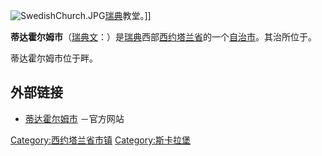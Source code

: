 {{Infobox Kommun|
fullname=Tidaholms kommun|
coatofarms=[[File:Tidaholm_vapen.svg|100px]]|
county=[[西约塔兰省|西约塔兰省]]|
province=[[西约特兰|西约特兰]]|
capital={{link-en|蒂达霍尔姆|Tidaholm}}|
map=[[File:Tidaholm_Municipality_in_Västra_Götaland_County.png|200px]]|
arearank=第180名|
area=525.02|
arealand=520.33|
populationrank=第179名|
population=12,653|
densityrank=第156名|
populationdensity=24.3|
website=http://www.tidaholm.se/|
footnotes=面积与人口统计数据来自[[瑞典统计局|瑞典统计局]]，截至2006年12月31日}}
[[File:SwedishChurch.JPG|left]][[瑞典|瑞典]]教堂。]]

'''蒂达霍尔姆市'''（[[瑞典文|瑞典文]]：{{lang|sv|''Tidaholms kommun''}}）是[[瑞典|瑞典]]西部[[西约塔兰省|西约塔兰省]]的一个[[瑞典自治市|自治市]]。其治所位于{{link-en|蒂达霍尔姆|Tidaholm}}。

蒂达霍尔姆市位于{{link-sv|蒂丹河|Tidan}}畔。

== 外部链接 ==
* [http://www.tidaholm.se 蒂达霍尔姆市] {{Wayback|url=http://www.tidaholm.se/ |date=20200930193810 }}－官方网站

{{Västra Götaland County}}
{{Localities in Tidaholm Municipality}}

{{coord|58|11|N|13|57|E|region:SE_type:adm2nd|display=title}}

[[Category:西约塔兰省市镇|Category:西约塔兰省市镇]]
[[Category:斯卡拉堡|Category:斯卡拉堡]]